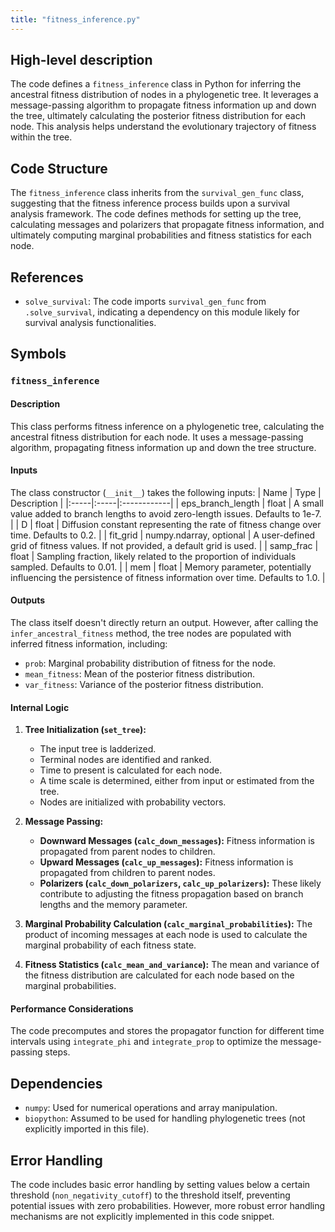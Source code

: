 ```yaml
---
title: "fitness_inference.py"
---
```


## High-level description
The code defines a `fitness_inference` class in Python for inferring the ancestral fitness distribution of nodes in a phylogenetic tree. It leverages a message-passing algorithm to propagate fitness information up and down the tree, ultimately calculating the posterior fitness distribution for each node. This analysis helps understand the evolutionary trajectory of fitness within the tree.

## Code Structure
The `fitness_inference` class inherits from the `survival_gen_func` class, suggesting that the fitness inference process builds upon a survival analysis framework. The code defines methods for setting up the tree, calculating messages and polarizers that propagate fitness information, and ultimately computing marginal probabilities and fitness statistics for each node.

## References
- `solve_survival`: The code imports `survival_gen_func` from `.solve_survival`, indicating a dependency on this module likely for survival analysis functionalities.

## Symbols

### `fitness_inference`
#### Description
This class performs fitness inference on a phylogenetic tree, calculating the ancestral fitness distribution for each node. It uses a message-passing algorithm, propagating fitness information up and down the tree structure.

#### Inputs
The class constructor (`__init__`) takes the following inputs:
| Name | Type | Description |
|:-----|:-----|:------------|
| eps_branch_length | float |  A small value added to branch lengths to avoid zero-length issues. Defaults to 1e-7. |
| D | float | Diffusion constant representing the rate of fitness change over time. Defaults to 0.2. |
| fit_grid | numpy.ndarray, optional |  A user-defined grid of fitness values. If not provided, a default grid is used. |
| samp_frac | float | Sampling fraction, likely related to the proportion of individuals sampled. Defaults to 0.01. |
| mem | float | Memory parameter, potentially influencing the persistence of fitness information over time. Defaults to 1.0. |

#### Outputs
The class itself doesn't directly return an output. However, after calling the `infer_ancestral_fitness` method, the tree nodes are populated with inferred fitness information, including:
- `prob`: Marginal probability distribution of fitness for the node.
- `mean_fitness`: Mean of the posterior fitness distribution.
- `var_fitness`: Variance of the posterior fitness distribution.

#### Internal Logic
1. **Tree Initialization (`set_tree`):**
   - The input tree is ladderized.
   - Terminal nodes are identified and ranked.
   - Time to present is calculated for each node.
   - A time scale is determined, either from input or estimated from the tree.
   - Nodes are initialized with probability vectors.

2. **Message Passing:**
   - **Downward Messages (`calc_down_messages`):** Fitness information is propagated from parent nodes to children.
   - **Upward Messages (`calc_up_messages`):** Fitness information is propagated from children to parent nodes.
   - **Polarizers (`calc_down_polarizers`, `calc_up_polarizers`):**  These likely contribute to adjusting the fitness propagation based on branch lengths and the memory parameter.

3. **Marginal Probability Calculation (`calc_marginal_probabilities`):**  The product of incoming messages at each node is used to calculate the marginal probability of each fitness state.

4. **Fitness Statistics (`calc_mean_and_variance`):**  The mean and variance of the fitness distribution are calculated for each node based on the marginal probabilities.

#### Performance Considerations
The code precomputes and stores the propagator function for different time intervals using `integrate_phi` and `integrate_prop` to optimize the message-passing steps.

## Dependencies
- `numpy`: Used for numerical operations and array manipulation.
- `biopython`:  Assumed to be used for handling phylogenetic trees (not explicitly imported in this file).

## Error Handling
The code includes basic error handling by setting values below a certain threshold (`non_negativity_cutoff`) to the threshold itself, preventing potential issues with zero probabilities. However, more robust error handling mechanisms are not explicitly implemented in this code snippet.

